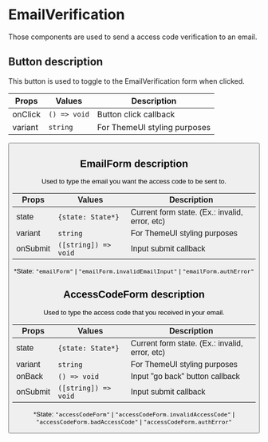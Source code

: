 

<Meta title="EmailVerification" />

# EmailVerification

Those components are used to send a access code verification to an email.

## Button description

This button is used to toggle to the EmailVerification form when clicked.

| Props   | Values                  | Description                  |
| ------- | ----------------------- | ---------------------------- |
| onClick | <code>() => void</code> | Button click callback        |
| variant | <code>string</code>     | For ThemeUI styling purposes |

<Canvas>
  <Story name="Button">
    <Flex variant="login.page.container">
      <Box variant="login.page.group">
        <Button variant="login.page" onClick={action('Toggle button')} />
      </Box>
    </Flex>
  </Story>
</Canvas>

## EmailForm description

Used to type the email you want the access code to be sent to.

| Props    | Values                          | Description                                    |
| -------- | ------------------------------- | ---------------------------------------------- |
| state    | <code>{state: State\*}</code>   | Current form state. (Ex.: invalid, error, etc) |
| variant  | <code>string</code>             | For ThemeUI styling purposes                   |
| onSubmit | <code>([string]) => void</code> | Input submit callback                          |

\*State: <code>"emailForm"</code> \| <code>"emailForm.invalidEmailInput"</code> \| <code>"emailForm.authError"</code>

<Canvas>
  <Story name="EmailForm">
    <Flex variant="login.page.container">
      <Box variant="login.page.group">
        <EmailForm
          state={{
            state: text('EmailForm state', 'emailForm'),
          }}
          variant="emailVerification.page"
          onSubmit={action('EmailVerification EmailForm submit')}
        />
      </Box>
    </Flex>
  </Story>
</Canvas>

## AccessCodeForm description

Used to type the access code that you received in your email.

| Props    | Values                          | Description                                    |
| -------- | ------------------------------- | ---------------------------------------------- |
| state    | <code>{state: State\*}</code>   | Current form state. (Ex.: invalid, error, etc) |
| variant  | <code>string</code>             | For ThemeUI styling purposes                   |
| onBack   | <code>() => void</code>         | Input "go back" button callback                |
| onSubmit | <code>([string]) => void</code> | Input submit callback                          |

\*State: <code>"accessCodeForm"</code> \| <code>"accessCodeForm.invalidAccessCode"</code> \| <code>"accessCodeForm.badAccessCode"</code> \| <code>"accessCodeForm.authError"</code>

<Canvas>
  <Story name="AccessCodeForm">
    <Flex variant="login.page.container">
      <Box variant="login.page.group">
        <AccessCodeForm
          state={{
            state: text('AccessCodeForm state', 'accessCodeForm'),
          }}
          variant="emailVerification.page"
          onBack={action('AccessCodeForm go back')}
          onSubmit={action('AccessCodeForm submit')}
        />
      </Box>
    </Flex>
  </Story>
</Canvas>
